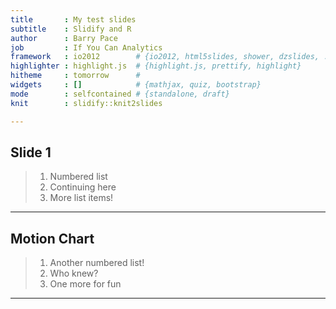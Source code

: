 ```yaml
---
title       : My test slides
subtitle    : Slidify and R
author      : Barry Pace
job         : If You Can Analytics
framework   : io2012        # {io2012, html5slides, shower, dzslides, ...}
highlighter : highlight.js  # {highlight.js, prettify, highlight}
hitheme     : tomorrow      # 
widgets     : []            # {mathjax, quiz, bootstrap}
mode        : selfcontained # {standalone, draft}
knit        : slidify::knit2slides

---
```


## Slide 1

> 1. Numbered list
> 2. Continuing here
> 3. More list items!

---

## Motion Chart

> 1. Another numbered list!
> 2. Who knew?
> 3. One more for fun

---